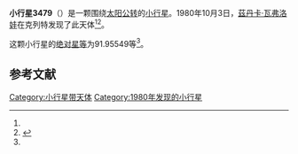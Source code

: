 {{Infobox planet
| bgcolour = #FFFFC0
| name = 3479 Malaparte
| symbol = 
| image = 
| caption = 
| discovery = yes
| discovery_ref = 
| discoverer = [[茲丹卡·瓦弗洛娃|茲丹卡·瓦弗洛娃]]
| discovery_site = [[克列特|克列特]] 
| discovered = 1980年10月3日
| designations = yes
| mp_name = 
| named_after = 
| alt_names = 1980 TQ/ 1948 TD1 / 1957 JJ / 1957 JM / 1958 QB / 1969 RW / 1979 OL14 / 1980 TS10 / 1983 EK1 / 1985 SP
| mp_category = [[主带小行星|主带小行星]]
| orbit_ref = <ref name="a">[http://ssd.jpl.nasa.gov/sbdb.cgi?sstr=3479 3479 Malaparte] {{Wayback|url=http://ssd.jpl.nasa.gov/sbdb.cgi?sstr=3479 |date=20210830173654 }}，小行星數據庫瀏覽器（JPL Small-Body Database Browser）－[[美国国家航空航天局|美国国家航空航天局]]喷气推进实验室</ref>
| epoch = 2456400.5 (2013年4月18日更新)
| aphelion = {{convert|3.3532035|AU|km|3|abbr=on|lk=out}}
| perihelion = {{convert|2.7503901|AU|km|3|abbr=on}}
| semimajor = {{convert|3.0517968|AU|km|3|abbr=on}}
| eccentricity = 0.0987637
| period = 1947.295369 [[日|日]]<br />5.33[[儒略年|儒略年]]
| avg_speed = 
| inclination = 12.49677
| asc_node = 196.72017
| mean_anomaly = 
| arg_peri = 91.95549
| satellites = 
| physical_characteristics = yes
| dimensions = 
| mass = 
| density = 
| surface_grav = 
| escape_velocity = 
| sidereal_day = 
| axial_tilt = 
| pole_ecliptic_lat = 
| pole_ecliptic_lon = 
| albedo = 
| temperatures= 
| temp_name1 = 
| mean_temp_1 = 
| max_temp_1 = 
| temp_name2 = 
| max_temp_2 = 
| spectral_type = 
| abs_magnitude = 91.95549
}}

'''小行星3479'''（{{lang-en|3479 Malaparte}}）是一颗围绕[[太阳|太阳]][[公转|公转]]的[[小行星|小行星]]。1980年10月3日，[[茲丹卡·瓦弗洛娃|茲丹卡·瓦弗洛娃]]在克列特发现了此天体<ref name="a" /><ref>{{cite news|title=小行星列表|url=http://cfa-www.harvard.edu/iau/lists/NumberedMPs.txt|accessdate=2013-07-08|newspaper=哈佛大学|archive-date=2008-05-17|archive-url=https://web.archive.org/web/20080517010638/http://cfa-www.harvard.edu/iau/lists/NumberedMPs.txt|dead-url=no}}</ref>。

这颗小行星的[[绝对星等|绝对星等]]为91.95549等<ref name="a" />。

==参考文献==
{{reflist}}
{{Minor Planet Number|[[小行星3478|小行星3478]]|[[小行星3480|小行星3480]]}}

{{小天体}}

[[Category:小行星带天体|Category:小行星带天体]]
[[Category:1980年发现的小行星|Category:1980年发现的小行星]]

{{asteroid-stub}}